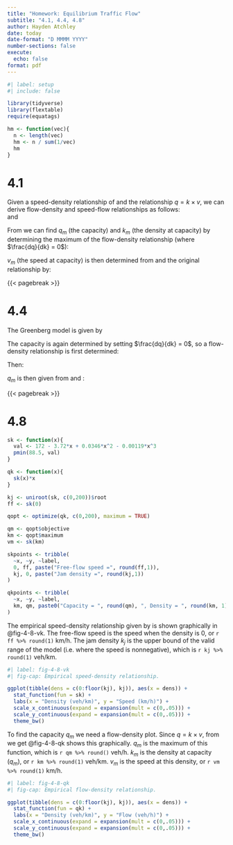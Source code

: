 ```yaml
---
title: "Homework: Equilibrium Traffic Flow"
subtitle: "4.1, 4.4, 4.8"
author: Hayden Atchley
date: today
date-format: "D MMMM YYYY"
number-sections: false
execute: 
  echo: false
format: pdf
---
```


```r
#| label: setup
#| include: false

library(tidyverse)
library(flextable)
require(equatags)

hm <- function(vec){
  n <- length(vec)
  hm <- n / sum(1/vec)
  hm
}
```

# 4.1

Given a speed-density relationship of
\begin{align}
v = v_f\left(1-\frac{k}{k_j}\right), \label{vk}
\end{align}
and the relationship $q = k\times v$, we can derive flow-density and speed-flow relationships as follows:
\begin{align}
q &= kv \\
q &= kv_f\left(1-\frac{k}{k_j}\right) \\
q &= kv_f - \frac{k^2v_f}{k_j} \label{qk}
\end{align}  
and
\begin{align}
k = \frac{q}{v},\quad v &= v_f\left(1-\frac{k}{k_j}\right) \\
\implies v &= v_f\left(1-\frac{q/v}{k_j}\right) \\
\implies v^2 &= v_fv - \frac{qv_f}{k_j}. \label{vq}
\end{align}

From \eqref{qk} we can find $q_m$ (the capacity) and $k_m$ (the density at capacity) by determining the maximum of the flow-density relationship (where $\frac{dq}{dk} = 0$):
\begin{align}
q &= kv_f - \frac{k^2v_f}{k_j} \\
\frac{dq}{dk} = 0 &= v_f - 2\frac{k_mv_f}{k_j} \\
0 &= v_f\left(1 - 2\frac{k_m}{k_j}\right) \\
0 &= 1 - 2\frac{k_m}{k_j} \quad \text{if } v_f \neq 0 \\
k_m &= \frac{k_j}{2} \label{km}
\end{align}
\begin{align}
q_m &= k_mv_f \left(1 - \frac{k_m}{k_j}\right) \\
q_m &= \frac{k_jv_f}{2}\left(1 - \frac{k_j/2}{k_j}\right) \\
q_m &= \frac{k_jv_f}{4}. \label{qm}
\end{align}

$v_m$ (the speed at capacity) is then determined from \eqref{qm} and the original relationship \eqref{vk} by:
\begin{align}
v_m &= v_f\left(1 - \frac{k_m}{k_j}\right) \\
v_m &= v_f\left(1 - \frac{k_j/2}{k_j}\right) \\
v_m &= \frac{v_f}{2}.
\end{align}

{{< pagebreak >}}

# 4.4

The Greenberg model is given by
\begin{align}
v = v_m\ln{\frac{k_j}{k}}. \label{greenberg}
\end{align}

The capacity is again determined by setting $\frac{dq}{dk} = 0$, so a flow-density relationship is first determined:
\begin{align}
q = kv = kv_m(\ln k_j - \ln k). \label{gb-qk}
\end{align}

Then:
\begin{align}
\frac{dq}{dk} = 0 &= \frac{d}{dk} kv_m(\ln k_j - \ln k) \\
0 &= k_mv_m\left(-\frac{1}{k_m}\right) + v_m(\ln k_j - \ln k_m) \\
0 &= v_m\left(\ln \frac{k_j}{k_m} - 1\right) \\
1 &= \ln \frac{k_j}{k_m} \quad\text{if } v_m \neq 0 \\
e &= \frac{k_j}{k_m} \\
k_m &= \frac{k_j}{e}. \label{gb-km}
\end{align}

$q_m$ is then given from \eqref{gb-qk} and \eqref{gb-km}:
\begin{align}
q_m = k_mv_m(\ln k_j - \ln k_m) &= k_mv_m\left(\ln \frac{k_j}{k_m}\right) \\
q_m &= \frac{k_jv_m}{e}\left(\ln \frac{k_j}{k_j/e}\right) \\
q_m &= \frac{k_jv_m}{e}
\end{align}

{{< pagebreak >}}

# 4.8

```r
sk <- function(x){
  val <- 172 - 3.72*x + 0.0346*x^2 - 0.00119*x^3
  pmin(88.5, val)
}

qk <- function(x){
  sk(x)*x
}

kj <- uniroot(sk, c(0,200))$root
ff <- sk(0)

qopt <- optimize(qk, c(0,200), maximum = TRUE)

qm <- qopt$objective
km <- qopt$maximum
vm <- sk(km)

skpoints <- tribble(
  ~x, ~y, ~label,
  0, ff, paste("Free-flow speed =", round(ff,1)),
  kj, 0, paste("Jam density =", round(kj,1))
)

qkpoints <- tribble(
  ~x, ~y, ~label,
  km, qm, paste0("Capacity = ", round(qm), ", Density = ", round(km, 1))
)
```

The empirical speed-density relationship given by
\begin{align}
v = \min\{88.5,\ 172 - 3.72k + 0.0346k^2 - 0.00119k^3\} \label{empirical}
\end{align}
is shown graphically in @fig-4-8-vk.
The free-flow speed is the speed when the density is 0, or `r ff %>% round(1)` km/h.
The jam density $k_j$ is the upper bound of the valid range of the model (i.e. where the speed is nonnegative), which is `r kj %>% round(1)` veh/km.

```r
#| label: fig-4-8-vk
#| fig-cap: Empirical speed-density relationship.

ggplot(tibble(dens = c(0:floor(kj), kj)), aes(x = dens)) +
  stat_function(fun = sk) +
  labs(x = "Density (veh/km)", y = "Speed (km/h)") +
  scale_x_continuous(expand = expansion(mult = c(0,.05))) +
  scale_y_continuous(expand = expansion(mult = c(0,.05))) +
  theme_bw()
```

To find the capacity $q_m$ we need a flow-density plot.
Since $q = k\times v$, from \eqref{empirical} we get
\begin{align}
q = k\times \min\{88.5,\ 172 - 3.72k + 0.0346k^2 - 0.00119k^3\}.
\end{align}
@fig-4-8-qk shows this graphically.
$q_m$ is the maximum of this function, which is `r qm %>% round()` veh/h.
$k_m$ is the density at capacity ($q_m$), or `r km %>% round(1)` veh/km.
$v_m$ is the speed at this density, or `r vm %>% round(1)` km/h.

```r
#| label: fig-4-8-qk
#| fig-cap: Empirical flow-density relationship.

ggplot(tibble(dens = c(0:floor(kj), kj)), aes(x = dens)) +
  stat_function(fun = qk) +
  labs(x = "Density (veh/km)", y = "Flow (veh/h)") +
  scale_x_continuous(expand = expansion(mult = c(0,.05))) +
  scale_y_continuous(expand = expansion(mult = c(0,.05))) +
  theme_bw()
```

